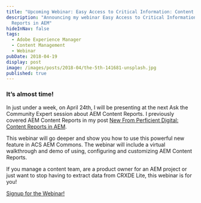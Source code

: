 ```yaml
---
title: "Upcoming Webinar: Easy Access to Critical Information: Content Reports in AEM"
description: "Announcing my webinar Easy Access to Critical Information: Content
  Reports in AEM"
hideInNav: false
tags:
  - Adobe Experience Manager
  - Content Management
  - Webinar
pubDate: 2018-04-19
display: post
image: /images/posts/2018-04/the-5th-141681-unsplash.jpg
published: true
---
```


### It’s almost time!

In just under a week, on April 24th, I will be presenting at the next Ask the Community Expert session about AEM Content Reports. I previously covered AEM Content Reports in my post [New From Perficient Digital: Content Reports in AEM](https://blogs.perficient.com/adobe/2018/01/25/new-perficient-digital-content-reports-aem/). 

This webinar will go deeper and show you how to use this powerful new feature in ACS AEM Commons. The webinar will include a virtual walkthrough and demo of using, configuring and customizing AEM Content Reports. 

If you manage a content team, are a product owner for an AEM project or just want to stop having to extract data from CRXDE Lite, this webinar is for you!

[Signup for the Webinar!](https://www.meetup.com/AEM-Technologist-Group/events/249612124/?rv=me1&%5Fxtd=gatlbWFpbF9jbGlja9oAJGU5YjM5ZTc1LTY1YjMtNDE5Mi05YjJhLTg5ZTdiMzEyNDljNQ&%5Faf=event&%5Faf%5Feid=249612124&https=on)
